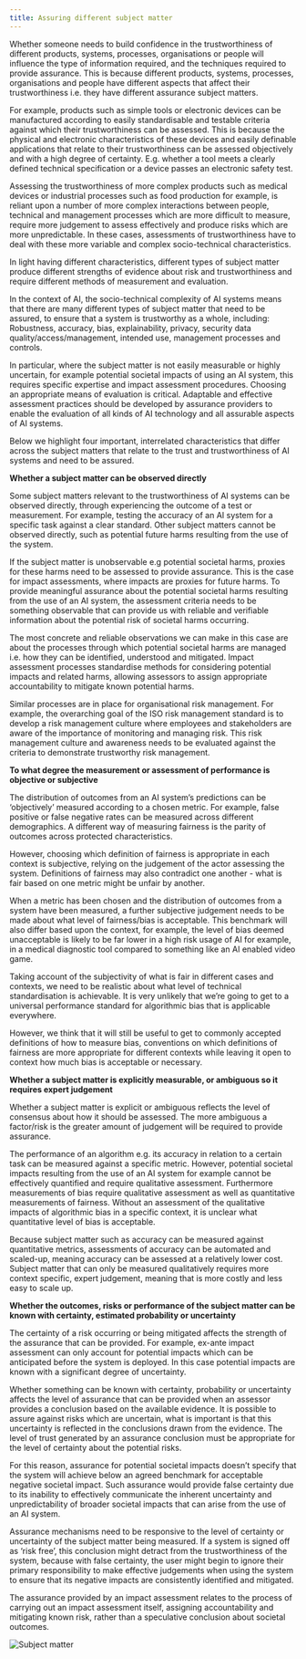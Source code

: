 ```yaml
---
title: Assuring different subject matter
---
```



<CookieBanner />

Whether someone needs to build confidence in the trustworthiness of different products, systems, processes, organisations or people will influence the type of information required, and the techniques required to provide assurance. This is because different products, systems, processes, organisations and people have different aspects that affect their trustworthiness i.e. they have different assurance subject matters.

For example, products such as simple tools or electronic devices can be manufactured according to easily standardisable and testable criteria against which their trustworthiness can be assessed. This is because the physical and electronic characteristics of these devices and easily definable applications that relate to their trustworthiness can be assessed objectively and with a high degree of certainty. E.g. whether a tool meets a clearly defined technical specification or a device passes an electronic safety test.

Assessing the trustworthiness of more complex products such as medical devices or industrial processes such as food production for example, is reliant upon a number of more complex interactions between people, technical and management processes which are more difficult to measure, require more judgement to assess effectively and produce risks which are more unpredictable. In these cases, assessments of trustworthiness have to deal with these more variable and complex socio-technical characteristics.

In light having different characteristics, different types of subject matter produce different strengths of evidence about risk and trustworthiness and require different methods of measurement and evaluation.

In the context of AI, the socio-technical complexity of AI systems means that there are many different types of subject matter that need to be assured, to ensure that a system is trustworthy as a whole, including: Robustness, accuracy, bias, explainability, privacy, security data quality/access/management, intended use, management processes and controls.

In particular, where the subject matter is not easily measurable or highly uncertain, for example potential societal impacts of using an AI system, this requires specific expertise and impact assessment procedures. Choosing an appropriate means of evaluation is critical. Adaptable and effective assessment practices should be developed by assurance providers to enable the evaluation of all kinds of AI technology and all assurable aspects of AI systems.

Below we highlight four important, interrelated characteristics that differ across the subject matters that relate to the trust and trustworthiness of AI systems and need to be assured.

**Whether a subject matter can be observed directly**

Some subject matters relevant to the trustworthiness of AI systems can be observed directly, through experiencing the outcome of a test or measurement. For example, testing the accuracy of an AI system for a specific task against a clear standard. Other subject matters cannot be observed directly, such as potential future harms resulting from the use of the system.

If the subject matter is unobservable e.g potential societal harms, proxies for these harms need to be assessed to provide assurance. This is the case for impact assessments, where impacts are proxies for future harms. To provide meaningful assurance about the potential societal harms resulting from the use of an AI system, the assessment criteria needs to be something observable that can provide us with reliable and verifiable information about the potential risk of societal harms occurring.

The most concrete and reliable observations we can make in this case are about the processes through which potential societal harms are managed i.e. how they can be identified, understood and mitigated. Impact assessment processes standardise methods for considering potential impacts and related harms, allowing assessors to assign appropriate accountability to mitigate known potential harms.

Similar processes are in place for organisational risk management. For example, the overarching goal of the ISO <OutboundLink href="https://www.iso.org/files/live/sites/isoorg/files/store/en/PUB100426.pdf">risk management standard</OutboundLink> is to develop a risk management culture where employees and stakeholders are aware of the importance of monitoring and managing risk.​ This risk management culture and awareness needs to be evaluated against the criteria to demonstrate trustworthy risk management.

**To what degree the measurement or assessment of performance is objective or subjective**

The distribution of outcomes from an AI system’s predictions can be ‘objectively’ measured according to a chosen metric. For example, false positive or false negative rates can be measured across different demographics. A different way of measuring fairness is the parity of outcomes across protected characteristics.

However, choosing which definition of fairness is appropriate in each context is subjective, relying on the judgement of the actor assessing the system. Definitions of fairness may also contradict one another - what is fair based on one metric might be unfair by another.

When a metric has been chosen and the distribution of outcomes from a system have been measured, a further subjective judgement needs to be made about what level of fairness/bias is acceptable. This benchmark will also differ based upon the context, for example, the level of bias deemed unacceptable is likely to be far lower in a high risk usage of AI for example, in a medical diagnostic tool compared to something like an AI enabled video game.

Taking account of the subjectivity of what is fair in different cases and contexts, we need to be realistic about what level of <OutboundLink href="https://standards.ieee.org/project/7003.html">technical standardisation</OutboundLink> is achievable. It is very unlikely that we’re going to get to a universal performance standard for algorithmic bias that is applicable everywhere.

However, we think that it will still be useful to get to commonly accepted definitions of how to measure bias, conventions on which definitions of fairness are more appropriate for different contexts while leaving it open to context how much bias is acceptable or necessary.

**Whether a subject matter is explicitly measurable, or ambiguous so it requires expert judgement**

Whether a subject matter is explicit or ambiguous reflects the level of consensus about how it should be assessed. The more ambiguous a factor/risk is the greater amount of judgement will be required to provide assurance.

The performance of an algorithm e.g. its accuracy in relation to a certain task can be measured against a specific metric. However, potential societal impacts resulting from the use of an AI system for example cannot be effectively quantified and require qualitative assessment. Furthermore measurements of bias require qualitative assessment as well as quantitative measurements of fairness. Without an assessment of the qualitative impacts of algorithmic bias in a specific context, it is unclear what quantitative level of bias is acceptable.

Because subject matter such as accuracy can be measured against quantitative metrics, assessments of accuracy can be automated and scaled-up, meaning accuracy can be assessed at a relatively lower cost. Subject matter that can only be measured qualitatively requires more context specific, expert judgement, meaning that is more costly and less easy to scale up.

**Whether the outcomes, risks or performance of the subject matter can be known with certainty, estimated probability or uncertainty**

The certainty of a risk occurring or being mitigated affects the strength of the assurance that can be provided. For example, ex-ante impact assessment can only account for potential impacts which can be anticipated before the system is deployed. In this case potential impacts are known with a significant degree of uncertainty.

Whether something can be known with certainty, probability or uncertainty affects the level of assurance that can be provided when an assessor provides a conclusion based on the available evidence. It is possible to assure against risks which are uncertain, what is important is that this uncertainty is reflected in the conclusions drawn from the evidence. The level of trust generated by an assurance conclusion must be appropriate for the level of certainty about the potential risks.

For this reason, assurance for potential societal impacts doesn’t specify that the system will achieve below an agreed benchmark for acceptable negative societal impact. Such assurance would provide false certainty due to its inability to effectively communicate the inherent uncertainty and unpredictability of broader societal impacts that can arise from the use of an AI system.

Assurance mechanisms need to be responsive to the level of certainty or uncertainty of the subject matter being measured. If a system is signed off as ‘risk free’, this conclusion might detract from the trustworthiness of the system, because with false certainty, the user might begin to ignore their primary responsibility to make effective judgements when using the system to ensure that its negative impacts are consistently identified and mitigated.

The assurance provided by an impact assessment relates to the process of carrying out an impact assessment itself, assigning accountability and mitigating known risk, rather than a speculative conclusion about societal outcomes.

![Subject matter](./images/subject-matter.png)

<License />

